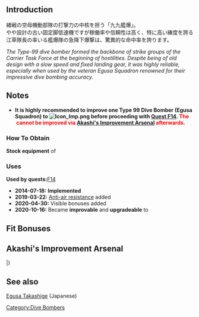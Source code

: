 {{EquipmentInfo|99}}

==Introduction==
緒戦の空母機動部隊の打撃力の中核を担う「九九艦爆」。<br>やや設計の古い固定脚低速機ですが稼働率や信頼性は高く、特に高い練度を誇る江草隊長の率いる艦爆隊の急降下爆撃は、驚異的な命中率を誇ります。

''The Type-99 dive bomber formed the backbone of strike groups of the Carrier Task Force at the beginning of hostilities. Despite being of old design with a slow speed and fixed landing gear, it was highly reliable, especially when used by the veteran Egusa Squadron renowned for their impressive dive bombing accuracy.''
==Notes==
* '''It is highly recommended to improve one Type 99 Dive Bomber (Egusa Squadron) to [[File:Icon Imp.png]] before proceeding with [[Quests#F14|Quest F14]]. <font color="red">The {{EquipmentLink|Suisei (Egusa Squadron)}} cannot be improved via [[Akashi's Improvement Arsenal]] afterwards.</font>'''
<div class="mw-collapsible"><h3>How To Obtain</h3>
<div class="mw-collapsible-content">
'''Stock equipment''' of {{Ship/Link|Souryuu Kai Ni}}

</div></div>

<div class="mw-collapsible"><h3>Uses</h3>
<div class="mw-collapsible-content">
'''Used by quests: '''[[Quests#F14|F14]]

</div></div>


<div class="mw-collapsible><h3>Updates History</h3>
<div class="mw-collapsible-content>
* '''2014-07-18:''' '''Implemented'''
* '''2019-03-22:''' [[Anti-Air Fire#Shoot Down Resistance|Anti-air resistance]] added
* '''2020-04-30:''' Visible bonuses added
* '''2020-10-16:''' Became '''improvable''' and '''upgradeable''' to {{Equipment/Link|Suisei (Egusa Squadron)}}
</div></div>

==Fit Bonuses==
{{:Type 99 Dive Bomber (Egusa Squadron)/Bonuses}}

== Akashi's Improvement Arsenal ==
{{AkashiWorkshop}}
{{AkashiWorkshopLine
| Name = {{PAGENAME}}
| ItemType = RedPlane
| Fuel = 300
| Ammo = 300
| Steel = 0
| Baux = 390
|Mats0-5 = 6/7
|Mats6-9 = 7/9
|Mats10 = 16/28
|Screws0-5 = 4/5
|Screws6-9 = 5/7
|Screws10 = 10/20
|EquipConsume0-5 = 2x{{RedPlane|Type 99 Dive Bomber}}
|EquipConsume6-9 = 1x{{RedPlane|Type 99 Dive Bomber Model 22}}
|EquipConsume10 = 6x{{RedPlane|Suisei}}<br>3x{{AvMat}}<br>2x{{SCM}}
| Sun = ✓
| Thu = ✓
| Fri = ✓
| Sat = ✓
| 2ndShip = [[Souryuu#Second Upgrade|Souryuu Kai Ni]]
| Notes = Upgrades to [[Suisei (Egusa Squadron)]].
}}
|}

==See also==
[https://ja.wikipedia.org/wiki/%E6%B1%9F%E8%8D%89%E9%9A%86%E7%B9%81 Egusa Takashige] (Japanese)
{{Equipmentlist}}
[[Category:Dive Bombers]]
